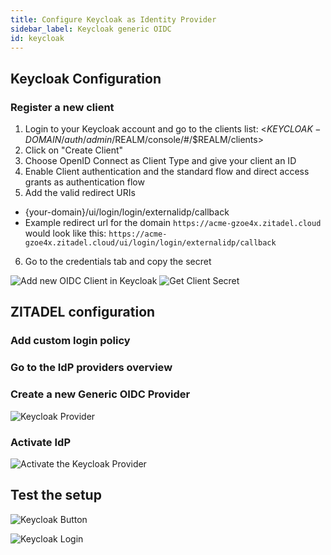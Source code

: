 ```yaml
---
title: Configure Keycloak as Identity Provider
sidebar_label: Keycloak generic OIDC
id: keycloak
---
```



<Intro provider="Keycloak"/>

## Keycloak Configuration

### Register a new client

1. Login to your Keycloak account and go to the clients list: <$KEYCLOAK-DOMAIN/auth/admin/$REALM/console/#/$REALM/clients>
2. Click on "Create Client"
3. Choose OpenID Connect as Client Type and give your client an ID
4. Enable Client authentication and the standard flow and direct access grants as authentication flow
5. Add the valid redirect URIs
 - {your-domain}/ui/login/login/externalidp/callback
 - Example redirect url for the domain `https://acme-gzoe4x.zitadel.cloud` would look like this:  `https://acme-gzoe4x.zitadel.cloud/ui/login/login/externalidp/callback`
6. Go to the credentials tab and copy the secret

![Add new OIDC Client in Keycloak](/img/guides/keycloak_add_client.png)
![Get Client Secret](/img/guides/keycloak_client_secret.png)

## ZITADEL configuration

### Add custom login policy

<CustomLoginPolicy/>

### Go to the IdP providers overview

<IDPsOverview templates="Generic OIDC"/>

### Create a new Generic OIDC Provider

<GenericOIDC
    name=": e.g. Keycloak"
    issuer=": The domain where your Keycloak can be reached with the path /auth/realms/$REALM, Example: https://lemur-0.cloud-iam.com/auth/realms/acme"
    clientid=": Client id from the client previously created in your Keycloak account"
/>


<GeneralConfigDescription provider_account="Keycloak account" />

![Keycloak Provider](/img/guides/zitadel_keycloak_create_provider.png)

### Activate IdP

<Activate/>

![Activate the Keycloak Provider](/img/guides/zitadel_activate_keycloak.png)

## Test the setup

<TestSetup loginscreen="your Keycloak login"/>


![Keycloak Button](/img/guides/zitadel_login_keycloak.png)

![Keycloak Login](/img/guides/keycloak_login.png)
